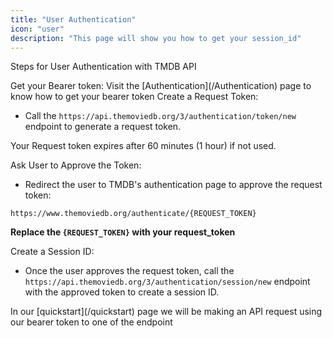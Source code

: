 ```yaml
---
title: "User Authentication"
icon: "user"
description: "This page will show you how to get your session_id"
---
```


Steps for User Authentication with TMDB API

<Steps>
<Step title = "Step 1">
Get your Bearer token:

<Note>
  Visit the [Authentication](/Authentication) page to know how to get your
  bearer token
</Note>

</Step>

<Step title = "Step 2">
Create a Request Token:

- Call the `https://api.themoviedb.org/3/authentication/token/new` endpoint to generate a request token.

<Note>
Your Request token expires after 60 minutes (1 hour) if not used.
</Note>
</Step>

<Step title = "Step 3">

Ask User to Approve the Token:

- Redirect the user to TMDB's authentication page to approve the request token:

```
https://www.themoviedb.org/authenticate/{REQUEST_TOKEN}
```

**Replace the `{REQUEST_TOKEN}` with your request_token**

</Step>

<Step title = "Step 4">
Create a Session ID:

- Once the user approves the request token, call the `https://api.themoviedb.org/3/authentication/session/new` endpoint with the approved token to create a session ID.

</Step>

</Steps>

<Note>
  In our [quickstart](/quickstart) page we will be making an API request using
  our bearer token to one of the endpoint
</Note>
